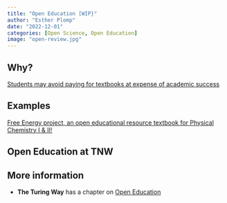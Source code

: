 ```yaml
---
title: "Open Education [WIP}"
author: "Esther Plomp"
date: "2022-12-01"
categories: [Open Science, Open Education]
image: "open-review.jpg"
---
```


## Why?

[Students may avoid paying for textbooks at expense of academic success](https://www.psu.edu/news/university-libraries/story/students-may-avoid-paying-textbooks-expense-academic-success/)

## Examples

[Free Energy project, an open educational resource textbook for Physical Chemistry I & II!](https://pchem.digital.uic.edu/)

## Open Education at TNW

## More information

-   **The Turing Way** has a chapter on [Open Education](https://the-turing-way.netlify.app/communication/open/education.html)
